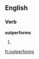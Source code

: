 ==English==

===Verb===
'''outperforms'''

# {{third-person singular of|[[outperform]]}}

[[fr:outperforms]]
